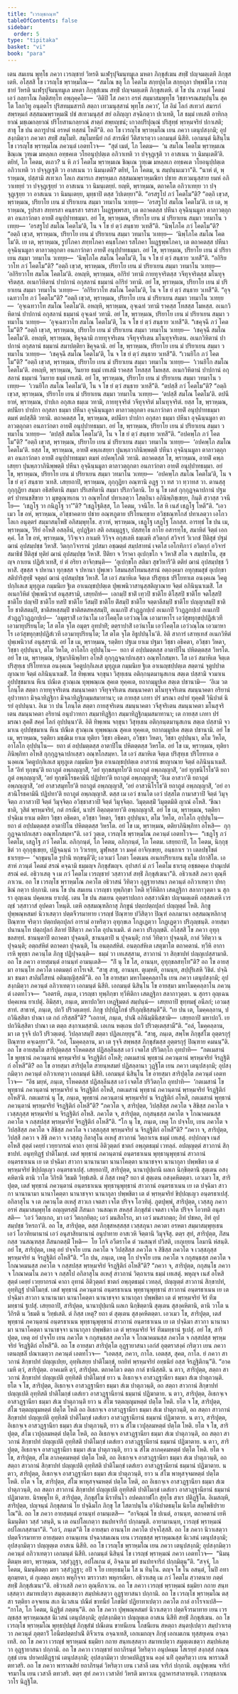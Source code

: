 ```yaml
---
title: "เวรญฺชกณฺฑ"
tableOfContents: false
sidebar:
  order: 5
type: "tipitaka"
basket: "vi"
book: "para"
---
```



<DynamicBreadcrumb />

<Division number="1" book="para">

<Paragraph number="2" book="para">
เตน สมเยน พุทฺโธ ภควา เวรญฺชายํ วิหรติ นเฬรุปุจิมนฺทมูเล มหตา ภิกฺขุสํเฆน สทฺธิํ ปญฺจมตฺเตหิ ภิกฺขุสเตหิ. อโสฺสสิ โข เวรญฺโช พฺราหฺมโณ—  “สมโณ ขลุ โภ โคตโม สกฺยปุตฺโต สกฺยกุลา ปพฺพชิโต เวรญฺชายํ วิหรติ นเฬรุปุจิมนฺทมูเล มหตา ภิกฺขุสํเฆน สทฺธิํ ปญฺจมตฺเตหิ ภิกฺขุสเตหิ. ตํ โข ปน ภวนฺตํ โคตมํ เอวํ กลฺยาโณ กิตฺติสทฺโท อพฺภุคฺคโต—  ‘อิติปิ โส ภควา อรหํ สมฺมาสมฺพุทฺโธ วิชฺชาจรณสมฺปนฺโน สุคโต โลกวิทู อนุตฺตโร ปุริสทมฺมสารถิ สตฺถา เทวมนุสฺสานํ พุทฺโธ ภควา’, โส อิมํ โลกํ สเทวกํ สมารกํ สพฺรหฺมกํ สสฺสมณพฺราหฺมณิํ ปชํ สเทวมนุสฺสํ สยํ อภิญฺญา สจฺฉิกตฺวา ปเวเทติ, โส ธมฺมํ เทเสติ อาทิกลฺยาณํ มชฺเฌกลฺยาณํ ปริโยสานกลฺยาณํ สาตฺถํ สพฺยญฺชนํ; เกวลปริปุณฺณํ ปริสุทฺธํ พฺรหฺมจริยํ ปกาเสติ; สาธุ โข ปน ตถารูปานํ อรหตํ ทสฺสนํ โหตี”ติ.
</Paragraph>

</Division>
<Division number="2" book="para">

<Paragraph number="3" book="para">
อถ โข เวรญฺโช พฺราหฺมโณ เยน ภควา เตนุปสงฺกมิ; อุปสงฺกมิตฺวา ภควตา สทฺธิํ สมฺโมทิ. สมฺโมทนียํ กถํ สารณียํ วีติสาเรตฺวา เอกมนฺตํ นิสีทิ. เอกมนฺตํ นิสินฺโน โข เวรญฺโช พฺราหฺมโณ ภควนฺตํ เอตทโวจ—  “สุตํ เมตํ, โภ โคตม—  ‘น สมโณ โคตโม พฺราหฺมเณ ชิณฺเณ วุฑฺเฒ มหลฺลเก อทฺธคเต วโยอนุปฺปตฺเต อภิวาเทติ วา ปจฺจุฏฺเฐติ วา อาสเนน วา นิมนฺเตตี’ติ. ตยิทํ, โภ โคตม, ตเถว? น หิ ภวํ โคตโม พฺราหฺมเณ ชิณฺเณ วุฑฺเฒ มหลฺลเก อทฺธคเต วโยอนุปฺปตฺเต อภิวาเทติ วา ปจฺจุฏฺเฐติ วา อาสเนน วา นิมนฺเตติ? ตยิทํ, โภ โคตม, น สมฺปนฺนเมวา”ติ.
</Paragraph>

<Paragraph number="4" book="para">
“นาหํ ตํ, พฺราหฺมณ, ปสฺสามิ สเทวเก โลเก สมารเก สพฺรหฺมเก สสฺสมณพฺราหฺมณิยา ปชาย สเทวมนุสฺสาย ยมหํ อภิวาเทยฺยํ วา ปจฺจุฏฺเฐยฺยํ วา อาสเนน วา นิมนฺเตยฺยํ. ยญฺหิ, พฺราหฺมณ, ตถาคโต อภิวาเทยฺย วา ปจฺจุฏฺเฐยฺย วา อาสเนน วา นิมนฺเตยฺย, มุทฺธาปิ ตสฺส วิปเตยฺยา”ติ.
</Paragraph>

</Division>
<Division number="3" book="para">

<Paragraph number="5" book="para">
“อรสรูโป ภวํ โคตโม”ติ? “อตฺถิ เขฺวส, พฺราหฺมณ, ปริยาโย เยน มํ ปริยาเยน สมฺมา วทมาโน วเทยฺย—  ‘อรสรูโป สมโณ โคตโม’ติ. เย เต, พฺราหฺมณ, รูปรสา สทฺทรสา คนฺธรสา รสรสา โผฏฺฐพฺพรสา, เต ตถาคตสฺส ปหีนา อุจฺฉินฺนมูลา ตาลาวตฺถุกตา อนภาวํกตา อายติํ อนุปฺปาทธมฺมา. อยํ โข, พฺราหฺมณ, ปริยาโย เยน มํ ปริยาเยน สมฺมา วทมาโน วเทยฺย—  ‘อรสรูโป สมโณ โคตโม’ติ, โน จ โข ยํ ตฺวํ สนฺธาย วเทสี”ติ.
</Paragraph>

</Division>
<Division number="4" book="para">

<Paragraph number="6" book="para">
“นิพฺโภโค ภวํ โคตโม”ติ? “อตฺถิ เขฺวส, พฺราหฺมณ, ปริยาโย เยน มํ ปริยาเยน สมฺมา วทมาโน วเทยฺย—  ‘นิพฺโภโค สมโณ โคตโม’ติ. เย เต, พฺราหฺมณ, รูปโภคา สทฺทโภคา คนฺธโภคา รสโภคา โผฏฺฐพฺพโภคา, เต ตถาคตสฺส ปหีนา อุจฺฉินฺนมูลา ตาลาวตฺถุกตา อนภาวํกตา อายติํ อนุปฺปาทธมฺมา. อยํ โข, พฺราหฺมณ, ปริยาโย เยน มํ ปริยาเยน สมฺมา วทมาโน วเทยฺย—  ‘นิพฺโภโค สมโณ โคตโม’ติ, โน จ โข ยํ ตฺวํ สนฺธาย วเทสี”ติ.
</Paragraph>

</Division>
<Division number="5" book="para">

<Paragraph number="7" book="para">
“อกิริยวาโท ภวํ โคตโม”ติ? “อตฺถิ เขฺวส, พฺราหฺมณ, ปริยาโย เยน มํ ปริยาเยน สมฺมา วทมาโน วเทยฺย—  ‘อกิริยวาโท สมโณ โคตโม’ติ. อหญฺหิ, พฺราหฺมณ, อกิริยํ วทามิ กายทุจฺจริตสฺส วจีทุจฺจริตสฺส มโนทุจฺจริตสฺส. อเนกวิหิตานํ ปาปกานํ อกุสลานํ ธมฺมานํ อกิริยํ วทามิ. อยํ โข, พฺราหฺมณ, ปริยาโย เยน มํ ปริยาเยน สมฺมา วทมาโน วเทยฺย—  ‘อกิริยวาโท สมโณ โคตโม’ติ, โน จ โข ยํ ตฺวํ สนฺธาย วเทสี”ติ.
</Paragraph>

</Division>
<Division number="6" book="para">

<Paragraph number="8" book="para">
“อุจฺเฉทวาโท ภวํ โคตโม”ติ? “อตฺถิ เขฺวส, พฺราหฺมณ, ปริยาโย เยน มํ ปริยาเยน สมฺมา วทมาโน วเทยฺย—  ‘อุจฺเฉทวาโท สมโณ โคตโม’ติ. อหญฺหิ, พฺราหฺมณ, อุจฺเฉทํ วทามิ ราคสฺส โทสสฺส โมหสฺส. อเนกวิหิตานํ ปาปกานํ อกุสลานํ ธมฺมานํ อุจฺเฉทํ วทามิ. อยํ โข, พฺราหฺมณ, ปริยาโย เยน มํ ปริยาเยน สมฺมา วทมาโน วเทยฺย—  ‘อุจฺเฉทวาโท สมโณ โคตโม’ติ, โน จ โข ยํ ตฺวํ สนฺธาย วเทสี”ติ.
</Paragraph>

</Division>
<Division number="7" book="para">

<Paragraph number="9" book="para">
“เชคุจฺฉี ภวํ โคตโม”ติ? “อตฺถิ เขฺวส, พฺราหฺมณ, ปริยาโย เยน มํ ปริยาเยน สมฺมา วทมาโน วเทยฺย—  ‘เชคุจฺฉี สมโณ โคตโม’ติ. อหญฺหิ, พฺราหฺมณ, ชิคุจฺฉามิ กายทุจฺจริเตน วจีทุจฺจริเตน มโนทุจฺจริเตน. อเนกวิหิตานํ ปาปกานํ อกุสลานํ ธมฺมานํ สมาปตฺติยา ชิคุจฺฉามิ. อยํ โข, พฺราหฺมณ, ปริยาโย เยน มํ ปริยาเยน สมฺมา วทมาโน วเทยฺย—  ‘เชคุจฺฉี สมโณ โคตโม’ติ, โน จ โข ยํ ตฺวํ สนฺธาย วเทสี”ติ.
</Paragraph>

</Division>
<Division number="8" book="para">

<Paragraph number="10" book="para">
“เวนยิโก ภวํ โคตโม”ติ? “อตฺถิ เขฺวส, พฺราหฺมณ, ปริยาโย เยน มํ ปริยาเยน สมฺมา วทมาโน วเทยฺย—  ‘เวนยิโก สมโณ โคตโม’ติ. อหญฺหิ, พฺราหฺมณ, วินยาย ธมฺมํ เทเสมิ ราคสฺส โทสสฺส โมหสฺส. อเนกวิหิตานํ ปาปกานํ อกุสลานํ ธมฺมานํ วินยาย ธมฺมํ เทเสมิ. อยํ โข, พฺราหฺมณ, ปริยาโย เยน มํ ปริยาเยน สมฺมา วทมาโน วเทยฺย—  ‘เวนยิโก สมโณ โคตโม’ติ, โน จ โข ยํ ตฺวํ สนฺธาย วเทสี”ติ.
</Paragraph>

</Division>
<Division number="9" book="para">

<Paragraph number="11" book="para">
“ตปสฺสี ภวํ โคตโม”ติ? “อตฺถิ เขฺวส, พฺราหฺมณ, ปริยาโย เยน มํ ปริยาเยน สมฺมา วทมาโน วเทยฺย—  ‘ตปสฺสี สมโณ โคตโม’ติ. ตปนียาหํ, พฺราหฺมณ, ปาปเก อกุสเล ธมฺเม วทามิ, กายทุจฺจริตํ วจีทุจฺจริตํ มโนทุจฺจริตํ. ยสฺส โข, พฺราหฺมณ, ตปนียา ปาปกา อกุสลา ธมฺมา ปหีนา อุจฺฉินฺนมูลา ตาลาวตฺถุกตา อนภาวํกตา อายติํ อนุปฺปาทธมฺมา ตมหํ ตปสฺสีติ วทามิ. ตถาคตสฺส โข, พฺราหฺมณ, ตปนียา ปาปกา อกุสลา ธมฺมา ปหีนา อุจฺฉินฺนมูลา ตาลาวตฺถุกตา อนภาวํกตา อายติํ อนุปฺปาทธมฺมา. อยํ โข, พฺราหฺมณ, ปริยาโย เยน มํ ปริยาเยน สมฺมา วทมาโน วเทยฺย—  ‘ตปสฺสี สมโณ โคตโม’ติ, โน จ โข ยํ ตฺวํ สนฺธาย วเทสี”ติ.
</Paragraph>

</Division>
<Division number="10" book="para">

<Paragraph number="12" book="para">
“อปคพฺโภ ภวํ โคตโม”ติ? “อตฺถิ เขฺวส, พฺราหฺมณ, ปริยาโย เยน มํ ปริยาเยน สมฺมา วทมาโน วเทยฺย—  ‘อปคพฺโภ สมโณ โคตโม’ติ. ยสฺส โข, พฺราหฺมณ, อายติํ คพฺภเสยฺยา ปุนพฺภวาภินิพฺพตฺติ ปหีนา อุจฺฉินฺนมูลา ตาลาวตฺถุกตา อนภาวํกตา อายติํ อนุปฺปาทธมฺมา ตมหํ อปคพฺโภติ วทามิ. ตถาคตสฺส โข, พฺราหฺมณ, อายติํ คพฺภเสยฺยา ปุนพฺภวาภินิพฺพตฺติ ปหีนา อุจฺฉินฺนมูลา ตาลาวตฺถุกตา อนภาวํกตา อายติํ อนุปฺปาทธมฺมา. อยํ โข, พฺราหฺมณ, ปริยาโย เยน มํ ปริยาเยน สมฺมา วทมาโน วเทยฺย—  ‘อปคพฺโภ สมโณ โคตโม’ติ, โน จ โข ยํ ตฺวํ สนฺธาย วเทสิ.
</Paragraph>

</Division>
<Division number="11" book="para">

<Paragraph number="13" book="para">
เสยฺยถาปิ, พฺราหฺมณ, กุกฺกุฏิยา อณฺฑานิ อฏฺฐ วา ทส วา ทฺวาทส วา. ตานสฺสุ กุกฺกุฏิยา สมฺมา อธิสยิตานิ สมฺมา ปริเสทิตานิ สมฺมา ปริภาวิตานิ. โย นุ โข เตสํ กุกฺกุฏจฺฉาปกานํ ปฐมตรํ ปาทนขสิขาย วา มุขตุณฺฑเกน วา อณฺฑโกสํ ปทาเลตฺวา โสตฺถินา อภินิพฺภิชฺเชยฺย, กินฺติ สฺวาสฺส วจนีโย—  ‘เชฏฺโฐ วา กนิฏฺโฐ วา’”ติ? “เชฏฺโฐติสฺส, โภ โคตม, วจนีโย. โส หิ เนสํ เชฏฺโฐ โหตี”ติ. “เอวเมว โข อหํ, พฺราหฺมณ, อวิชฺชาคตาย ปชาย อณฺฑภูตาย ปริโยนทฺธาย อวิชฺชณฺฑโกสํ ปทาเลตฺวา เอโกว โลเก อนุตฺตรํ สมฺมาสมฺโพธิํ อภิสมฺพุทฺโธ. สฺวาหํ, พฺราหฺมณ, เชฏฺโฐ เสฏฺโฐ โลกสฺส.
</Paragraph>

<Paragraph number="14" book="para">
อารทฺธํ โข ปน เม, พฺราหฺมณ, วีริยํ อโหสิ อสลฺลีนํ, อุปฏฺฐิตา สติ อสมฺมุฏฺฐา, ปสฺสทฺโธ กาโย อสารทฺโธ, สมาหิตํ จิตฺตํ เอกคฺคํ. โส โข อหํ, พฺราหฺมณ, วิวิจฺเจว กาเมหิ วิวิจฺจ อกุสเลหิ ธมฺเมหิ สวิตกฺกํ สวิจารํ วิเวกชํ ปีติสุขํ ปฐมํ ฌานํ อุปสมฺปชฺช วิหาสิํ. วิตกฺกวิจารานํ วูปสมา อชฺฌตฺตํ สมฺปสาทนํ เจตโส เอโกทิภาวํ อวิตกฺกํ อวิจารํ สมาธิชํ ปีติสุขํ ทุติยํ ฌานํ อุปสมฺปชฺช วิหาสิํ. ปีติยา จ วิราคา อุเปกฺขโก จ วิหาสิํ สโต จ สมฺปชาโน, สุขญฺจ กาเยน ปฏิสํเวเทสิํ, ยํ ตํ อริยา อาจิกฺขนฺติ—  ‘อุเปกฺขโก สติมา สุขวิหารี’ติ ตติยํ ฌานํ อุปสมฺปชฺช วิหาสิํ. สุขสฺส จ ปหานา ทุกฺขสฺส จ ปหานา ปุพฺเพว โสมนสฺสโทมนสฺสานํ อตฺถงฺคมา อทุกฺขมสุขํ อุเปกฺขาสติปาริสุทฺธิํ จตุตฺถํ ฌานํ อุปสมฺปชฺช วิหาสิํ.
</Paragraph>

</Division>
<Division number="12" book="para">

<Paragraph number="15" book="para">
โส เอวํ สมาหิเต จิตฺเต ปริสุทฺเธ ปริโยทาเต อนงฺคเณ วิคตูปกฺกิเลเส มุทุภูเต กมฺมนิเย ฐิเต อาเนญฺชปฺปตฺเต ปุพฺเพนิวาสานุสฺสติญาณาย จิตฺตํ อภินินฺนาเมสิํ. โส อเนกวิหิตํ ปุพฺเพนิวาสํ อนุสฺสรามิ, เสยฺยถิทํ—  เอกมฺปิ ชาติํ เทฺวปิ ชาติโย ติโสฺสปิ ชาติโย จตโสฺสปิ ชาติโย ปญฺจปิ ชาติโย ทสปิ ชาติโย วีสมฺปิ ชาติโย ติํสมฺปิ ชาติโย จตฺตาลีสมฺปิ ชาติโย ปญฺญาสมฺปิ ชาติโย ชาติสตมฺปิ, ชาติสหสฺสมฺปิ ชาติสตสหสฺสมฺปิ, อเนเกปิ สํวฏฺฏกปฺเป อเนเกปิ วิวฏฺฏกปฺเป อเนเกปิ สํวฏฺฏวิวฏฺฏกปฺเป—  ‘อมุตฺราสิํ เอวํนาโม เอวํโคตฺโต เอวํวณฺโณ เอวมาหาโร เอวํสุขทุกฺขปฺปฏิสํเวที เอวมายุปริยนฺโต; โส ตโต จุโต อมุตฺร อุทปาทิํ; ตตฺราปาสิํ เอวํนาโม เอวํโคตฺโต เอวํวณฺโณ เอวมาหาโร เอวํสุขทุกฺขปฺปฏิสํเวที เอวมายุปริยนฺโต; โส ตโต จุโต อิธูปปนฺโน’ติ. อิติ สาการํ เสาทฺเทสํ อเนกวิหิตํ ปุพฺเพนิวาสํ อนุสฺสรามิ. อยํ โข เม, พฺราหฺมณ, รตฺติยา ปฐเม ยาเม ปฐมา วิชฺชา อธิคตา, อวิชฺชา วิหตา, วิชฺชา อุปฺปนฺนา, ตโม วิหโต, อาโลโก อุปฺปนฺโน—  ยถา ตํ อปฺปมตฺตสฺส อาตาปิโน ปหิตตฺตสฺส วิหรโต. อยํ โข เม, พฺราหฺมณ, ปฐมาภินิพฺภิทา อโหสิ กุกฺกุฏจฺฉาปกเสฺสว อณฺฑโกสมฺหา.
</Paragraph>

</Division>
<Division number="13" book="para">

<Paragraph number="16" book="para">
โส เอวํ สมาหิเต จิตฺเต ปริสุทฺเธ ปริโยทาเต อนงฺคเณ วิคตูปกฺกิเลเส มุทุภูเต กมฺมนิเย ฐิเต อาเนญฺชปฺปตฺเต สตฺตานํ จุตูปปาตญาณาย จิตฺตํ อภินินฺนาเมสิํ. โส ทิพฺเพน จกฺขุนา วิสุทฺเธน อติกฺกนฺตมานุสเกน สตฺเต ปสฺสามิ จวมาเน อุปปชฺชมาเน หีเน ปณีเต สุวณฺเณ ทุพฺพณฺเณ สุคเต ทุคฺคเต, ยถากมฺมูปเค สตฺเต ปชานามิ—  ‘อิเม วต โภนฺโต สตฺตา กายทุจฺจริเตน สมนฺนาคตา วจีทุจฺจริเตน สมนฺนาคตา มโนทุจฺจริเตน สมนฺนาคตา อริยานํ อุปวาทกา มิจฺฉาทิฏฺฐิกา มิจฺฉาทิฏฺฐิกมฺมสมาทานา; เต กายสฺส เภทา ปรํ มรณา อปายํ ทุคฺคติํ วินิปาตํ นิรยํ อุปปนฺนา. อิเม วา ปน โภนฺโต สตฺตา กายสุจริเตน สมนฺนาคตา วจีสุจริเตน สมนฺนาคตา มโนสุจริเตน สมนฺนาคตา อริยานํ อนุปวาทกา สมฺมาทิฏฺฐิกา สมฺมาทิฏฺฐิกมฺมสมาทานา; เต กายสฺส เภทา ปรํ มรณา สุคติํ สคฺคํ โลกํ อุปปนฺนา’ติ. อิติ ทิพฺเพน จกฺขุนา วิสุทฺเธน อติกฺกนฺตมานุสเกน สตฺเต ปสฺสามิ จวมาเน อุปปชฺชมาเน หีเน ปณีเต สุวณฺเณ ทุพฺพณฺเณ สุคเต ทุคฺคเต, ยถากมฺมูปเค สตฺเต ปชานามิ. อยํ โข เม, พฺราหฺมณ, รตฺติยา มชฺฌิเม ยาเม ทุติยา วิชฺชา อธิคตา, อวิชฺชา วิหตา, วิชฺชา อุปฺปนฺนา, ตโม วิหโต, อาโลโก อุปฺปนฺโน—  ยถา ตํ อปฺปมตฺตสฺส อาตาปิโน ปหิตตฺตสฺส วิหรโต. อยํ โข เม, พฺราหฺมณ, ทุติยาภินิพฺภิทา อโหสิ กุกฺกุฏจฺฉาปกเสฺสว อณฺฑโกสมฺหา.
</Paragraph>

</Division>
<Division number="14" book="para">

<Paragraph number="17" book="para">
โส เอวํ สมาหิเต จิตฺเต ปริสุทฺเธ ปริโยทาเต อนงฺคเณ วิคตูปกฺกิเลเส มุทุภูเต กมฺมนิเย ฐิเต อาเนญฺชปฺปตฺเต อาสวานํ ขยญาณาย จิตฺตํ อภินินฺนาเมสิํ. โส ‘อิทํ ทุกฺขนฺ’ติ ยถาภูตํ อพฺภญฺญาสิํ, ‘อยํ ทุกฺขสมุทโย’ติ ยถาภูตํ อพฺภญฺญาสิํ, ‘อยํ ทุกฺขนิโรโธ’ติ ยถาภูตํ อพฺภญฺญาสิํ, ‘อยํ ทุกฺขนิโรธคามินี ปฏิปทา’ติ ยถาภูตํ อพฺภญฺญาสิํ; ‘อิเม อาสวา’ติ ยถาภูตํ อพฺภญฺญาสิํ, ‘อยํ อาสวสมุทโย’ติ ยถาภูตํ อพฺภญฺญาสิํ, ‘อยํ อาสวนิโรโธ’ติ ยถาภูตํ อพฺภญฺญาสิํ, ‘อยํ อาสวนิโรธคามินี ปฏิปทา’ติ ยถาภูตํ อพฺภญฺญาสิํ. ตสฺส เม เอวํ ชานโต เอวํ ปสฺสโต กามาสวาปิ จิตฺตํ วิมุจฺจิตฺถ ภวาสวาปิ จิตฺตํ วิมุจฺจิตฺถ อวิชฺชาสวาปิ จิตฺตํ วิมุจฺจิตฺถ. วิมุตฺตสฺมิํ วิมุตฺตมิติ ญาณํ อโหสิ. ‘ขีณา ชาติ, วุสิตํ พฺรหฺมจริยํ, กตํ กรณียํ, นาปรํ อิตฺถตฺตายา’ติ อพฺภญฺญาสิํ. อยํ โข เม, พฺราหฺมณ, รตฺติยา ปจฺฉิเม ยาเม ตติยา วิชฺชา อธิคตา, อวิชฺชา วิหตา, วิชฺชา อุปฺปนฺนา, ตโม วิหโต, อาโลโก อุปฺปนฺโน—  ยถา ตํ อปฺปมตฺตสฺส อาตาปิโน ปหิตตฺตสฺส วิหรโต. อยํ โข เม, พฺราหฺมณ, ตติยาภินิพฺภิทา อโหสิ—  กุกฺกุฏจฺฉาปกเสฺสว อณฺฑโกสมฺหา”ติ.
</Paragraph>

</Division>
<Division number="15" book="para">

<Paragraph number="18" book="para">
เอวํ วุตฺเต, เวรญฺโช พฺราหฺมโณ ภควนฺตํ เอตทโวจ—  “เชฏฺโฐ ภวํ โคตโม, เสฏฺโฐ ภวํ โคตโม. อภิกฺกนฺตํ, โภ โคตม, อภิกฺกนฺตํ, โภ โคตม. เสยฺยถาปิ, โภ โคตม, นิกฺกุชฺชิตํ วา อุกฺกุชฺเชยฺย, ปฏิจฺฉนฺนํ วา วิวเรยฺย, มูฬฺหสฺส วา มคฺคํ อาจิกฺเขยฺย, อนฺธกาเร วา เตลปชฺโชตํ ธาเรยฺย—  ‘จกฺขุมนฺโต รูปานิ ทกฺขนฺตี’ติ; เอวเมวํ โภตา โคตเมน อเนกปริยาเยน ธมฺโม ปกาสิโต. เอสาหํ ภวนฺตํ โคตมํ สรณํ คจฺฉามิ ธมฺมญฺจ ภิกฺขุสํฆญฺจ. อุปาสกํ มํ ภวํ โคตโม ธาเรตุ อชฺชตคฺเค ปาณุเปตํ สรณํ คตํ. อธิวาเสตุ จ เม ภวํ โคตโม เวรญฺชายํ วสฺสาวาสํ สทฺธิํ ภิกฺขุสํเฆนา”ติ. อธิวาเสสิ ภควา ตุณฺหีภาเวน. อถ โข เวรญฺโช พฺราหฺมโณ ภควโต อธิวาสนํ วิทิตฺวา อุฏฺฐายาสนา ภควนฺตํ อภิวาเทตฺวา ปทกฺขิณํ กตฺวา ปกฺกามิ.
</Paragraph>

</Division>
<Division number="16" book="para">

<Paragraph number="19" book="para">
เตน โข ปน สมเยน เวรญฺชา ทุพฺภิกฺขา โหติ ทฺวีหิติกา เสตฏฺฐิกา สลากาวุตฺตา น สุกรา อุญฺเฉน ปคฺคเหน ยาเปตุํ. เตน โข ปน สมเยน อุตฺตราปถกา อสฺสวาณิชา ปญฺจมตฺเตหิ อสฺสสเตหิ เวรญฺชํ วสฺสาวาสํ อุปคตา โหนฺติ. เตหิ อสฺสมณฺฑลิกาสุ ภิกฺขูนํ ปตฺถปตฺถปุลกํ ปญฺญตฺตํ โหติ. ภิกฺขู ปุพฺพณฺหสมยํ นิวาเสตฺวา ปตฺตจีวรมาทาย เวรญฺชํ ปิณฺฑาย ปวิสิตฺวา ปิณฺฑํ อลภมานา อสฺสมณฺฑลิกาสุ ปิณฺฑาย จริตฺวา ปตฺถปตฺถปุลกํ อารามํ อาหริตฺวา อุทุกฺขเล โกฏฺเฏตฺวา โกฏฺเฏตฺวา ปริภุญฺชนฺติ. อายสฺมา ปนานนฺโท ปตฺถปุลกํ สิลายํ ปิสิตฺวา ภควโต อุปนาเมติ. ตํ ภควา ปริภุญฺชติ.
</Paragraph>

<Paragraph number="20" book="para">
อโสฺสสิ โข ภควา อุทุกฺขลสทฺทํ. ชานนฺตาปิ ตถาคตา ปุจฺฉนฺติ, ชานนฺตาปิ น ปุจฺฉนฺติ; กาลํ วิทิตฺวา ปุจฺฉนฺติ, กาลํ วิทิตฺวา น ปุจฺฉนฺติ; อตฺถสํหิตํ ตถาคตา ปุจฺฉนฺติ, โน อนตฺถสํหิตํ. อนตฺถสํหิเต เสตุฆาโต ตถาคตานํ. ทฺวีหิ อากาเรหิ พุทฺธา ภควนฺโต ภิกฺขู ปฏิปุจฺฉนฺติ—  ธมฺมํ วา เทเสสฺสาม, สาวกานํ วา สิกฺขาปทํ ปญฺญเปสฺสามาติ.
</Paragraph>

<Paragraph number="21" book="para">
อถ โข ภควา อายสฺมนฺตํ อานนฺทํ อามนฺเตสิ—  “กิํ นุ โข โส, อานนฺท, อุทุกฺขลสทฺโท”ติ? อถ โข อายสฺมา อานนฺโท ภควโต เอตมตฺถํ อาโรเจสิ. “สาธุ สาธุ, อานนฺท. ตุเมฺหหิ, อานนฺท, สปฺปุริเสหิ วิชิตํ. ปจฺฉิมา ชนตา สาลิมํโสทนํ อติมญฺญิสฺสตี”ติ.
</Paragraph>

</Division>
<Division number="17" book="para">

<Paragraph number="22" book="para">
อถ โข อายสฺมา มหาโมคฺคลฺลาโน เยน ภควา เตนุปสงฺกมิ; อุปสงฺกมิตฺวา ภควนฺตํ อภิวาเทตฺวา เอกมนฺตํ นิสีทิ. เอกมนฺตํ นิสินฺโน โข อายสฺมา มหาโมคฺคลฺลาโน ภควนฺตํ เอตทโวจ—  “เอตรหิ, ภนฺเต, เวรญฺชา ทุพฺภิกฺขา ทฺวีหิติกา เสตฏฺฐิกา สลากาวุตฺตา. น สุกรา อุญฺเฉน ปคฺคเหน ยาเปตุํ. อิมิสฺสา, ภนฺเต, มหาปถวิยา เหฏฺฐิมตลํ สมฺปนฺนํ—  เสยฺยถาปิ ขุทฺทมธุํ อนีลกํ; เอวมสฺสาทํ. สาธาหํ, ภนฺเต, ปถวิํ ปริวตฺเตยฺยํ. ภิกฺขู ปปฺปฏโกชํ ปริภุญฺชิสฺสนฺตี”ติ. “เย ปน เต, โมคฺคลฺลาน, ปถวินิสฺสิตา ปาณา เต กถํ กริสฺสสี”ติ? “เอกาหํ, ภนฺเต, ปาณิํ อภินิมฺมินิสฺสามิ—  เสยฺยถาปิ มหาปถวี. เย ปถวินิสฺสิตา ปาณา เต ตตฺถ สงฺกาเมสฺสามิ. เอเกน หตฺเถน ปถวิํ ปริวตฺเตสฺสามี”ติ. “อลํ, โมคฺคลฺลาน, มา เต รุจฺจิ ปถวิํ ปริวตฺเตตุํ. วิปลฺลาสมฺปิ สตฺตา ปฏิลเภยฺยุนฺ”ติ. “สาธุ, ภนฺเต, สพฺโพ ภิกฺขุสํโฆ อุตฺตรกุรุํ ปิณฺฑาย คจฺเฉยฺยา”ติ. “อลํ, โมคฺคลฺลาน, มา เต รุจฺจิ สพฺพสฺส ภิกฺขุสํฆสฺส อุตฺตรกุรุํ ปิณฺฑาย คมนนฺ”ติ.
</Paragraph>

</Division>
<Division number="18" book="para">

<Paragraph number="23" book="para">
อถ โข อายสฺมโต สาริปุตฺตสฺส รโหคตสฺส ปฏิสลฺลีนสฺส เอวํ เจตโส ปริวิตกฺโก อุทปาทิ—  “กตเมสานํ โข พุทฺธานํ ภควนฺตานํ พฺรหฺมจริยํ น จิรฏฺฐิติกํ อโหสิ; กตเมสานํ พุทฺธานํ ภควนฺตานํ พฺรหฺมจริยํ จิรฏฺฐิติกํ อโหสี”ติ?
</Paragraph>

<Paragraph number="24" book="para">
อถ โข อายสฺมา สาริปุตฺโต สายนฺหสมยํ ปฏิสลฺลานา วุฏฺฐิโต เยน ภควา เตนุปสงฺกมิ; อุปสงฺกมิตฺวา ภควนฺตํ อภิวาเทตฺวา เอกมนฺตํ นิสีทิ. เอกมนฺตํ นิสินฺโน โข อายสฺมา สาริปุตฺโต ภควนฺตํ เอตทโวจ—  “อิธ มยฺหํ, ภนฺเต, รโหคตสฺส ปฏิสลฺลีนสฺส เอวํ เจตโส ปริวิตกฺโก อุทปาทิ—  ‘กตเมสานํ โข พุทฺธานํ ภควนฺตานํ พฺรหฺมจริยํ น จิรฏฺฐิติกํ อโหสิ, กตเมสานํ พุทฺธานํ ภควนฺตานํ พฺรหฺมจริยํ จิรฏฺฐิติกํ อโหสี’ติ. กตเมสานํ นุ โข, ภนฺเต, พุทฺธานํ ภควนฺตานํ พฺรหฺมจริยํ น จิรฏฺฐิติกํ อโหสิ, กตเมสานํ พุทฺธานํ ภควนฺตานํ พฺรหฺมจริยํ จิรฏฺฐิติกํ อโหสี”ติ?
</Paragraph>

<Paragraph number="25" book="para">
“ภควโต จ, สาริปุตฺต, วิปสฺสิสฺส ภควโต จ สิขิสฺส ภควโต จ เวสฺสภุสฺส พฺรหฺมจริยํ น จิรฏฺฐิติกํ อโหสิ. ภควโต จ, สาริปุตฺต, กกุสนฺธสฺส ภควโต จ โกณาคมนสฺส ภควโต จ กสฺสปสฺส พฺรหฺมจริยํ จิรฏฺฐิติกํ อโหสี”ติ.
</Paragraph>

</Division>
<Division number="19" book="para">

<Paragraph number="26" book="para">
“โก นุ โข, ภนฺเต, เหตุ โก ปจฺจโย, เยน ภควโต จ วิปสฺสิสฺส ภควโต จ สิขิสฺส ภควโต จ เวสฺสภุสฺส พฺรหฺมจริยํ น จิรฏฺฐิติกํ อโหสี”ติ? “ภควา จ, สาริปุตฺต, วิปสฺสี ภควา จ สิขี ภควา จ เวสฺสภู กิลาสุโน อเหสุํ สาวกานํ วิตฺถาเรน ธมฺมํ เทเสตุํ. อปฺปกญฺจ เนสํ อโหสิ สุตฺตํ เคยฺยํ เวยฺยากรณํ คาถา อุทานํ อิติวุตฺตกํ ชาตกํ อพฺภุตธมฺมํ เวทลฺลํ. อปญฺญตฺตํ สาวกานํ สิกฺขาปทํ. อนุทฺทิฏฺฐํ ปาติโมกฺขํ. เตสํ พุทฺธานํ ภควนฺตานํ อนฺตรธาเนน พุทฺธานุพุทฺธานํ สาวกานํ อนฺตรธาเนน เย เต ปจฺฉิมา สาวกา นานานามา นานาโคตฺตา นานาชจฺจา นานากุลา ปพฺพชิตา เต ตํ พฺรหฺมจริยํ ขิปฺปญฺเญว อนฺตรธาเปสุํ. เสยฺยถาปิ, สาริปุตฺต, นานาปุปฺผานิ ผลเก นิกฺขิตฺตานิ สุตฺเตน อสงฺคหิตานิ ตานิ วาโต วิกิรติ วิธมติ วิทฺธํเสติ. ตํ กิสฺส เหตุ? ยถา ตํ สุตฺเตน อสงฺคหิตตฺตา. เอวเมว โข, สาริปุตฺต, เตสํ พุทฺธานํ ภควนฺตานํ อนฺตรธาเนน พุทฺธานุพุทฺธานํ สาวกานํ อนฺตรธาเนน เย เต ปจฺฉิมา สาวกา นานานามา นานาโคตฺตา นานาชจฺจา นานากุลา ปพฺพชิตา เต ตํ พฺรหฺมจริยํ ขิปฺปญฺเญว อนฺตรธาเปสุํ.
</Paragraph>

<Paragraph number="27" book="para">
อกิลาสุโน จ เต ภควนฺโต อเหสุํ สาวเก เจตสา เจโต ปริจฺจ โอวทิตุํ. ภูตปุพฺพํ, สาริปุตฺต, เวสฺสภู ภควา อรหํ สมฺมาสมฺพุทฺโธ อญฺญตรสฺมิํ ภิํสนเก วนสณฺเฑ สหสฺสํ ภิกฺขุสํฆํ เจตสา เจโต ปริจฺจ โอวทติ อนุสาสติ—  ‘เอวํ วิตกฺเกถ, มา เอวํ วิตกฺกยิตฺถ; เอวํ มนสิกโรถ, มา เอวํ มนสากตฺถ; อิทํ ปชหถ, อิทํ อุปสมฺปชฺช วิหรถา’ติ. อถ โข, สาริปุตฺต, ตสฺส ภิกฺขุสหสฺสสฺส เวสฺสภุนา ภควตา อรหตา สมฺมาสมฺพุทฺเธน เอวํ โอวทิยมานานํ เอวํ อนุสาสิยมานานํ อนุปาทาย อาสเวหิ จิตฺตานิ วิมุจฺจิํสุ. ตตฺร สุทํ, สาริปุตฺต, ภิํสนกสฺส วนสณฺฑสฺส ภิํสนกตสฺมิํ โหติ—  โย โกจิ อวีตราโค ตํ วนสณฺฑํ ปวิสติ, เยภุเยฺยน โลมานิ หํสนฺติ. อยํ โข, สาริปุตฺต, เหตุ อยํ ปจฺจโย เยน ภควโต จ วิปสฺสิสฺส ภควโต จ สิขิสฺส ภควโต จ เวสฺสภุสฺส พฺรหฺมจริยํ น จิรฏฺฐิติกํ อโหสี”ติ.
</Paragraph>

</Division>
<Division number="20" book="para">

<Paragraph number="28" book="para">
“โก ปน, ภนฺเต, เหตุ โก ปจฺจโย เยน ภควโต จ กกุสนฺธสฺส ภควโต จ โกณาคมนสฺส ภควโต จ กสฺสปสฺส พฺรหฺมจริยํ จิรฏฺฐิติกํ อโหสี”ติ? “ภควา จ, สาริปุตฺต, กกุสนฺโธ ภควา จ โกณาคมโน ภควา จ กสฺสโป อกิลาสุโน อเหสุํ สาวกานํ วิตฺถาเรน ธมฺมํ เทเสตุํ. พหุญฺจ เนสํ อโหสิ สุตฺตํ เคยฺยํ เวยฺยากรณํ คาถา อุทานํ อิติวุตฺตกํ ชาตกํ อพฺภุตธมฺมํ เวทลฺลํ, ปญฺญตฺตํ สาวกานํ สิกฺขาปทํ, อุทฺทิฏฺฐํ ปาติโมกฺขํ. เตสํ พุทฺธานํ ภควนฺตานํ อนฺตรธาเนน พุทฺธานุพุทฺธานํ สาวกานํ อนฺตรธาเนน เย เต ปจฺฉิมา สาวกา นานานามา นานาโคตฺตา นานาชจฺจา นานากุลา ปพฺพชิตา เต ตํ พฺรหฺมจริยํ จิรํ ทีฆมทฺธานํ ฐเปสุํ. เสยฺยถาปิ, สาริปุตฺต, นานาปุปฺผานิ ผลเก นิกฺขิตฺตานิ สุตฺเตน สุสงฺคหิตานิ, ตานิ วาโต น วิกิรติ น วิธมติ น วิทฺธํเสติ. ตํ กิสฺส เหตุ? ยถา ตํ สุตฺเตน สุสงฺคหิตตฺตา. เอวเมว โข, สาริปุตฺต, เตสํ พุทฺธานํ ภควนฺตานํ อนฺตรธาเนน พุทฺธานุพุทฺธานํ สาวกานํ อนฺตรธาเนน เย เต ปจฺฉิมา สาวกา นานานามา นานาโคตฺตา นานาชจฺจา นานากุลา ปพฺพชิตา เต ตํ พฺรหฺมจริยํ จิรํ ทีฆมทฺธานํ ฐเปสุํ. อยํ โข, สาริปุตฺต, เหตุ อยํ ปจฺจโย เยน ภควโต จ กกุสนฺธสฺส ภควโต จ โกณาคมนสฺส ภควโต จ กสฺสปสฺส พฺรหฺมจริยํ จิรฏฺฐิติกํ อโหสี”ติ.
</Paragraph>

</Division>
<Division number="21" book="para">

<Paragraph number="29" book="para">
อถ โข อายสฺมา สาริปุตฺโต อุฏฺฐายาสนา เอกํสํ อุตฺตราสงฺคํ กริตฺวา เยน ภควา เตนญฺชลิํ ปณาเมตฺวา ภควนฺตํ เอตทโวจ—  “เอตสฺส, ภควา, กาโล. เอตสฺส, สุคต, กาโล. ยํ ภควา สาวกานํ สิกฺขาปทํ ปญฺญเปยฺย, อุทฺทิเสยฺย ปาติโมกฺขํ, ยถยิทํ พฺรหฺมจริยํ อทฺธนิยํ อสฺส จิรฏฺฐิติกนฺ”ติ. “อาคเมหิ ตฺวํ, สาริปุตฺต. อาคเมหิ ตฺวํ, สาริปุตฺต. ตถาคโตว ตตฺถ กาลํ ชานิสฺสติ. น ตาว, สาริปุตฺต, สตฺถา สาวกานํ สิกฺขาปทํ ปญฺญเปติ อุทฺทิสติ ปาติโมกฺขํ ยาว น อิเธกจฺเจ อาสวฏฺฐานียา ธมฺมา สํเฆ ปาตุภวนฺติ. ยโต จ โข, สาริปุตฺต, อิเธกจฺเจ อาสวฏฺฐานียา ธมฺมา สํเฆ ปาตุภวนฺติ, อถ สตฺถา สาวกานํ สิกฺขาปทํ ปญฺญเปติ อุทฺทิสติ ปาติโมกฺขํ เตสํเยว อาสวฏฺฐานียานํ ธมฺมานํ ปฏิฆาตาย.
</Paragraph>

<Paragraph number="30" book="para">
น ตาว, สาริปุตฺต, อิเธกจฺเจ อาสวฏฺฐานียา ธมฺมา สํเฆ ปาตุภวนฺติ ยาว น สํโฆ รตฺตญฺญุมหตฺตํ ปตฺโต โหติ. ยโต จ โข, สาริปุตฺต, สํโฆ รตฺตญฺญุมหตฺตํ ปตฺโต โหติ อถ อิเธกจฺเจ อาสวฏฺฐานียา ธมฺมา สํเฆ ปาตุภวนฺติ, อถ สตฺถา สาวกานํ สิกฺขาปทํ ปญฺญเปติ อุทฺทิสติ ปาติโมกฺขํ เตสํเยว อาสวฏฺฐานียานํ ธมฺมานํ ปฏิฆาตาย.
</Paragraph>

<Paragraph number="31" book="para">
น ตาว, สาริปุตฺต, อิเธกจฺเจ อาสวฏฺฐานียา ธมฺมา สํเฆ ปาตุภวนฺติ, ยาว น สํโฆ เวปุลฺลมหตฺตํ ปตฺโต โหติ. ยโต จ โข, สาริปุตฺต, สํโฆ เวปุลฺลมหตฺตํ ปตฺโต โหติ, อถ อิเธกจฺเจ อาสวฏฺฐานียา ธมฺมา สํเฆ ปาตุภวนฺติ, อถ สตฺถา สาวกานํ สิกฺขาปทํ ปญฺญเปติ อุทฺทิสติ ปาติโมกฺขํ เตสํเยว อาสวฏฺฐานียานํ ธมฺมานํ ปฏิฆาตาย.
</Paragraph>

<Paragraph number="32" book="para">
น ตาว, สาริปุตฺต, อิเธกจฺเจ อาสวฏฺฐานียา ธมฺมา สํเฆ ปาตุภวนฺติ, ยาว น สํโฆ ลาภคฺคมหตฺตํ ปตฺโต โหติ. ยโต จ โข, สาริปุตฺต, สํโฆ ลาภคฺคมหตฺตํ ปตฺโต โหติ, อถ อิเธกจฺเจ อาสวฏฺฐานียา ธมฺมา สํเฆ ปาตุภวนฺติ, อถ สตฺถา สาวกานํ สิกฺขาปทํ ปญฺญเปติ อุทฺทิสติ ปาติโมกฺขํ เตสํเยว อาสวฏฺฐานียานํ ธมฺมานํ ปฏิฆาตาย.
</Paragraph>

<Paragraph number="33" book="para">
น ตาว, สาริปุตฺต, อิเธกจฺเจ อาสวฏฺฐานียา ธมฺมา สํเฆ ปาตุภวนฺติ, ยาว น สํโฆ พาหุสจฺจมหตฺตํ ปตฺโต โหติ. ยโต จ โข, สาริปุตฺต, สํโฆ พาหุสจฺจมหตฺตํ ปตฺโต โหติ, อถ อิเธกจฺเจ อาสวฏฺฐานียา ธมฺมา สํเฆ ปาตุภวนฺติ, อถ สตฺถา สาวกานํ สิกฺขาปทํ ปญฺญเปติ อุทฺทิสติ ปาติโมกฺขํ เตสํเยว อาสวฏฺฐานียานํ ธมฺมานํ ปฏิฆาตาย.
</Paragraph>

<Paragraph number="34" book="para">
นิรพฺพุโท หิ, สาริปุตฺต, ภิกฺขุสํโฆ นิราทีนโว อปคตกาฬโก สุทฺโธ สาเร ปติฏฺฐิโต. อิเมสญฺหิ, สาริปุตฺต, ปญฺจนฺนํ ภิกฺขุสตานํ โย ปจฺฉิมโก ภิกฺขุ โส โสตาปนฺโน อวินิปาตธมฺโม นิยโต สมฺโพธิปรายโณ”ติ.
</Paragraph>

</Division>
<Division number="22" book="para">

<Paragraph number="35" book="para">
อถ โข ภควา อายสฺมนฺตํ อานนฺทํ อามนฺเตสิ—  “อาจิณฺณํ โข ปเนตํ, อานนฺท, ตถาคตานํ เยหิ นิมนฺติตา วสฺสํ วสนฺติ, น เต อนปโลเกตฺวา ชนปทจาริกํ ปกฺกมนฺติ. อายามานนฺท, เวรญฺชํ พฺราหฺมณํ อปโลเกสฺสามา”ติ. “เอวํ, ภนฺเต”ติ โข อายสฺมา อานนฺโท ภควโต ปจฺจโสฺสสิ.
</Paragraph>

<Paragraph number="36" book="para">
อถ โข ภควา นิวาเสตฺวา ปตฺตจีวรมาทาย อายสฺมตา อานนฺเทน ปจฺฉาสมเณน เยน เวรญฺชสฺส พฺราหฺมณสฺส นิเวสนํ เตนุปสงฺกมิ; อุปสงฺกมิตฺวา ปญฺญตฺเต อาสเน นิสีทิ. อถ โข เวรญฺโช พฺราหฺมโณ เยน ภควา เตนุปสงฺกมิ; อุปสงฺกมิตฺวา ภควนฺตํ อภิวาเทตฺวา เอกมนฺตํ นิสีทิ. เอกมนฺตํ นิสินฺนํ โข เวรญฺชํ พฺราหฺมณํ ภควา เอตทโวจ—  “นิมนฺติตมฺห ตยา, พฺราหฺมณ, วสฺสํวุฏฺฐา, อปโลเกม ตํ, อิจฺฉาม มยํ ชนปทจาริกํ ปกฺกมิตุนฺ”ติ. “สจฺจํ, โภ โคตม, นิมนฺติตตฺถ มยา วสฺสํวุฏฺฐา; อปิ จ โย เทยฺยธมฺโม โส น ทินฺโน. ตญฺจ โข โน อสนฺตํ, โนปิ อทาตุกมฺยตา, ตํ กุเตตฺถ ลพฺภา พหุกิจฺจา ฆราวาสา พหุกรณียา. อธิวาเสตุ เม ภวํ โคตโม สฺวาตนาย ภตฺตํ สทฺธิํ ภิกฺขุสํเฆนา”ติ. อธิวาเสสิ ภควา ตุณฺหีภาเวน. อถ โข ภควา เวรญฺชํ พฺราหฺมณํ ธมฺมิยา กถาย สนฺทเสฺสตฺวา สมาทเปตฺวา สมุตฺเตเชตฺวา สมฺปหํเสตฺวา อุฏฺฐายาสนา ปกฺกามิ.
</Paragraph>

<Paragraph number="37" book="para">
อถ โข เวรญฺโช พฺราหฺมโณ ตสฺสา รตฺติยา อจฺจเยน สเก นิเวสเน ปณีตํ ขาทนียํ โภชนียํ ปฏิยาทาเปตฺวา ภควโต กาลํ อาโรจาเปสิ—  “กาโล, โภ โคตม, นิฏฺฐิตํ ภตฺตนฺ”ติ.
</Paragraph>

</Division>
<Division number="23" book="para">

<Paragraph number="38" book="para">
อถ โข ภควา ปุพฺพณฺหสมยํ นิวาเสตฺวา ปตฺตจีวรมาทาย เยน เวรญฺชสฺส พฺราหฺมณสฺส นิเวสนํ เตนุปสงฺกมิ; อุปสงฺกมิตฺวา ปญฺญตฺเต อาสเน นิสีทิ สทฺธิํ ภิกฺขุสํเฆน. อถ โข เวรญฺโช พฺราหฺมโณ พุทฺธปฺปมุขํ ภิกฺขุสํฆํ ปณีเตน ขาทนีเยน โภชนีเยน สหตฺถา สนฺตปฺเปตฺวา สมฺปวาเรตฺวา ภควนฺตํ ภุตฺตาวิํ โอนีตปตฺตปาณิํ ติจีวเรน อจฺฉาเทสิ, เอกเมกญฺจ ภิกฺขุํ เอกเมเกน ทุสฺสยุเคน อจฺฉาเทสิ. อถ โข ภควา เวรญฺชํ พฺราหฺมณํ ธมฺมิยา กถาย สนฺทเสฺสตฺวา สมาทเปตฺวา สมุตฺเตเชตฺวา สมฺปหํเสตฺวา อุฏฺฐายาสนา ปกฺกามิ.
</Paragraph>

<Paragraph number="39" book="para">
อถ โข ภควา เวรญฺชายํ ยถาภิรนฺตํ วิหริตฺวา อนุปคมฺม โสเรยฺยํ สงฺกสฺสํ กณฺณกุชฺชํ เยน ปยาคปติฏฺฐานํ เตนุปสงฺกมิ; อุปสงฺกมิตฺวา ปยาคปติฏฺฐาเน คงฺคํ นทิํ อุตฺตริตฺวา เยน พาราณสี ตทวสริ. อถ โข ภควา พาราณสิยํ ยถาภิรนฺตํ วิหริตฺวา เยน เวสาลี เตน จาริกํ ปกฺกามิ. อนุปุพฺเพน จาริกํ จรมาโน เยน เวสาลี ตทวสริ. ตตฺร สุทํ ภควา เวสาลิยํ วิหรติ มหาวเน กูฏาคารสาลายนฺติ.

</Paragraph>
</Division>

<Paragraph number="40" type="center" book="para">
เวรญฺชภาณวาโร นิฏฺฐิโต.
</Paragraph>
